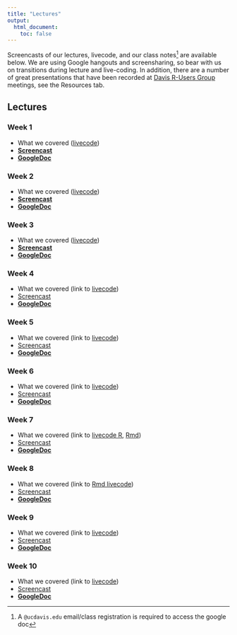 ```yaml
---
title: "Lectures"
output:
  html_document:
    toc: false
---
```


Screencasts of our lectures, livecode, and our class notes^[A `@ucdavis.edu` email/class registration is required to access the google doc] are available below. We are using Google hangouts and screensharing, so bear with us on transitions during lecture and live-coding. In addition, there are a number of great presentations that have been recorded at [Davis R-Users Group](http://d-rug.github.io/) meetings, see the Resources tab.

## Lectures {.tabset .tabset-fade}

### Week 1

* What we covered ([livecode]())
* [**Screencast**]()
* [**GoogleDoc**]()

### Week 2

* What we covered ([livecode]())
* [**Screencast**]()
* [**GoogleDoc**]()

### Week 3

* What we covered ([livecode]())
* [**Screencast**]()
* [**GoogleDoc**]()

### Week 4

* What we covered (link to [livecode]())
* [Screencast]()
* [**GoogleDoc**]()

### Week 5

* What we covered (link to [livecode]())
* [Screencast]()
* [**GoogleDoc**]()

### Week 6

* What we covered (link to [livecode]())
* [Screencast]()
* [**GoogleDoc**]()

### Week 7

* What we covered (link to [livecode R](), [Rmd]())
* [Screencast]()
* [**GoogleDoc**]()


### Week 8

* What we covered (link to [Rmd livecode]())
* [Screencast]()
* [**GoogleDoc**]()


### Week 9

* What we covered (link to [livecode]())
* [Screencast]()
* [**GoogleDoc**]()


### Week 10

* What we covered (link to [livecode]())
* [Screencast]()
* [**GoogleDoc**]()

